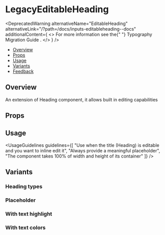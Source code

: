 
<Meta of={LegacyEditableHeadingStories} />

# LegacyEditableHeading

<DeprecatedWarning
  alternativeName="EditableHeading"
  alternativeLink="/?path=/docs/inputs-editableheading--docs"
  additionalContent={
    <>
      For more information see the{" "}
      <StorybookLink page="Typography Migration Guide" target={Link.targets.PARENT} size="small">
        Typography Migration Guide
      </StorybookLink>
      .
    </>
  }
/>

- [Overview](#overview)
- [Props](#props)
- [Usage](#usage)
- [Variants](#variants)
- [Feedback](#feedback)

## Overview

An extension of Heading component, it allows built in editing capabilities

<Canvas>
  <Story of={LegacyEditableHeadingStories.Overview} />
</Canvas>

## Props

<PropsTable />

## Usage

<UsageGuidelines
  guidelines={[
    "Use when the title (Heading) is editable and you want to inline edit it",
    "Always provide a meaningful placeholder",
    "The component takes 100% of width and height of its container"
  ]}
/>

## Variants

### Heading types

<Canvas>
  <Story of={LegacyEditableHeadingStories.Types} />
</Canvas>

### Placeholder

<Canvas>
  <Story of={LegacyEditableHeadingStories.Placeholder} />
</Canvas>

### With text highlight

<Canvas>
  <Story of={LegacyEditableHeadingStories.TextHighlight} />
</Canvas>

### With text colors

<Canvas>
  <Story of={LegacyEditableHeadingStories.Colors} />
</Canvas>
